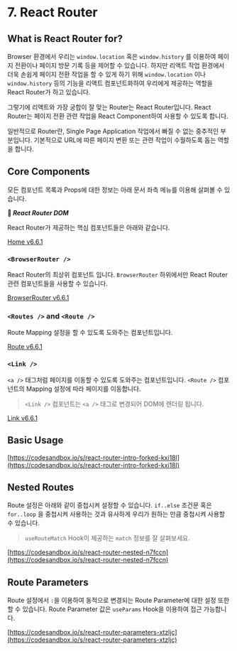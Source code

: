 # 7. React Router

## What is React Router for?

Browser 환경에서 우리는 `window.location` 혹은 `window.history` 를 이용하여 페이지 전환이나 페이지 방문 기록 등을 제어할 수 있습니다. 하지만 리액트 작업 환경에서 더욱 손쉽게 페이지 전환 작업을 할 수 있게 하기 위해 `window.location` 이나 `window.history` 등의 기능을 리액트 컴포넌트화하여 우리에게 제공하는 역할을 React Router가 하고 있습니다.

그렇기에 리액트와 가장 궁합이 잘 맞는 Router는 React Router입니다. React Router는 페이지 전환 관련 작업을 React Component하여 사용할 수 있도록 합니다.

일반적으로 Router란, Single Page Application 작업에서 빠질 수 없는 중추적인 부분입니다. 기본적으로 URL에 따른 페이지 변환 또는 관련 작업이 수월하도록 돕는 역할을 합니다.

## **Core Components**

모든 컴포넌트 목록과 Props에 대한 정보는 아래 문서 좌측 메뉴를 이용해 살펴볼 수 있습니다.

**📖 _React Router DOM_**

React Router가 제공하는 핵심 컴포넌트들은 아래와 같습니다.

[Home v6.6.1](https://reactrouter.com/en/6.6.1)

### **`<BrowserRouter />`**

React Router의 최상위 컴포넌트 입니다. `BrowserRouter` 하위에서만 React Router 관련 컴포넌트들을 사용할 수 있습니다.

[BrowserRouter v6.6.1](https://reactrouter.com/en/6.6.1/router-components/browser-router)

### **`<Routes />` and `<Route />`**

Route Mapping 설정을 할 수 있도록 도와주는 컴포넌트입니다.

[Route v6.6.1](https://reactrouter.com/en/6.6.1/route/route)

### **`<Link />`**

`<a />` 태그처럼 페이지를 이동할 수 있도록 도와주는 컴포넌트입니다. `<Route />` 컴포넌트의 Mapping 설정에 따라 페이지를 이동합니다.

> `<Link />` 컴포넌트는 `<a />` 태그로 변경되어 DOM에 렌더링 됩니다.

[Link v6.6.1](https://reactrouter.com/en/6.6.1/components/link)

## Basic Usage

[https://codesandbox.io/s/react-router-intro-forked-kxi18l](https://codesandbox.io/s/react-router-intro-forked-kxi18l)

## **Nested Routes**

Route 설정은 아래와 같이 중첩시켜 설정할 수 있습니다. `if..else` 조건문 혹은 `for..loop` 을 중첩시켜 사용하는 것과 유사하게 우리가 원하는 만큼 중첩시켜 사용할 수 있습니다.

> `useRouteMatch` Hook이 제공하는 `match` 정보를 잘 살펴보세요.

[https://codesandbox.io/s/react-router-nested-n7fccn](https://codesandbox.io/s/react-router-nested-n7fccn)

## **Route Parameters**

Route 설정에서 `:`을 이용하여 동적으로 변경되는 Route Parameter에 대한 설정 또한 할 수 있습니다. Route Parameter 값은 `useParams` Hook을 이용하여 접근 가능합니다.

[https://codesandbox.io/s/react-router-parameters-xtzljc](https://codesandbox.io/s/react-router-parameters-xtzljc)
